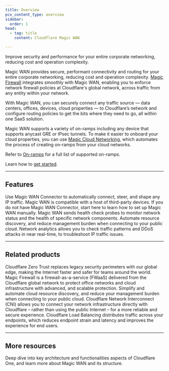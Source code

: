 ```yaml
---
title: Overview
pcx_content_type: overview
sidebar:
  order: 1
head:
  - tag: title
    content: Cloudflare Magic WAN

---
```



<Description>
Improve security and performance for your entire corporate networking, reducing cost and operation complexity.
</Description>

<Plan type="enterprise" />

Magic WAN provides secure, performant connectivity and routing for your entire corporate networking, reducing cost and operation complexity. [Magic Firewall](/magic-firewall/) integrates smoothly with Magic WAN, enabling you to enforce network firewall policies at Cloudflare's global network, across traffic from any entity within your network.

With Magic WAN, you can securely connect any traffic source — data centers, offices, devices, cloud properties — to Cloudflare’s network and configure routing policies to get the bits where they need to go, all within one SaaS solution.

Magic WAN supports a variety of <GlossaryTooltip term="on-ramp">on-ramps</GlossaryTooltip> including any device that supports <GlossaryTooltip term="anycast">anycast</GlossaryTooltip> <GlossaryTooltip term="GRE tunnel">GRE</GlossaryTooltip> or <GlossaryTooltip term="IPsec tunnel">IPsec</GlossaryTooltip> tunnels. To make it easier to onboard your cloud properties, you can use [Magic Cloud Networking](/magic-wan/configuration/magic-cloud-networking/), which automates the process of creating on-ramps from your cloud networks.

Refer to [On-ramps](/magic-wan/on-ramps/) for a full list of supported on-ramps.

Learn how to [get started](/magic-wan/get-started/).

---

## Features

<Feature header="Magic WAN Connector" href="/magic-wan/configuration/connector/" cta="Use Magic WAN Connector">
Use Magic WAN Connector to automatically connect, steer, and shape any IP traffic.
</Feature>

<Feature header="Connect with third-party device" href="/magic-wan/configuration/manually/" cta="Use a third-party device">
Magic WAN is compatible with a host of third-party devices. If you do not have Magic WAN Connector, start here to learn how to set up Magic WAN manually.
</Feature>

<Feature header="Tunnel health checks" href="/magic-wan/reference/tunnel-health-checks/" cta="Learn about health checks">
Magic WAN sends health check probes to monitor network status and the health of specific network components.
</Feature>

<Feature header="Automatic cloud on-ramps" href="/magic-wan/configuration/magic-cloud-networking/" cta="Automate your cloud on-ramps">
Automate resource discovery, and reduce management burden when connecting to your public cloud.
</Feature>

<Feature header="Network analytics" href="/magic-wan/analytics/">
Network analytics allows you to check traffic patterns and DDoS attacks in near real-time, to troubleshoot IP traffic issues.
</Feature>

---

## Related products

<RelatedProduct header="Cloudflare Zero Trust" href="/cloudflare-one/" product="cloudflare-one">
Cloudflare Zero Trust replaces legacy security perimeters with our global edge, making the Internet faster and safer for teams around the world.
</RelatedProduct>

<RelatedProduct header="Magic Firewall" href="/magic-firewall/" product="magic-firewall">
Magic Firewall is a firewall-as-a-service (FWaaS) delivered from the Cloudflare global network to protect office networks and cloud infrastructure with advanced, and scalable protection.
</RelatedProduct>

<RelatedProduct header="Magic Cloud Networking" href="/magic-cloud-networking/" product="magic-cloud-networking">
Simplify and automate cloud resource discovery, and reduce your management burden when connecting to your public cloud.
</RelatedProduct>

<RelatedProduct header="Cloudflare Network Interconnect" href="/network-interconnect/" product="network-interconnect">
Cloudflare Network Interconnect (CNI) allows you to connect your network infrastructure directly with Cloudflare – rather than using the public Internet – for a more reliable and secure experience.
</RelatedProduct>

<RelatedProduct header="Load Balancing" href="/load-balancing/" product="load-balancing">
Cloudflare Load Balancing distributes traffic across your endpoints, which reduces endpoint strain and latency and improves the experience for end users.
</RelatedProduct>

---

## More resources

<CardGrid>

<LinkTitleCard title="Reference Architecture" href="/reference-architecture/architectures/sase/" icon="pen">

Deep dive into key architecture and functionalities aspects of Cloudflare One, and learn more about Magic WAN and its structure.
</LinkTitleCard>

</CardGrid>
